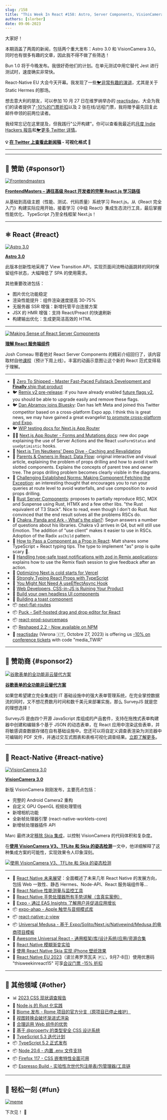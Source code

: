 ```yaml
---
slug: /158
title: "This Week In React #158: Astro, Server Components, VisionCamera, Owner Tree, Props Drilling, Next.js, Remix, Chakra, TypeScript, Skia, Biome, CSS, Node.js..."
authors: [slorber]
date: 09-06-2023
---
```


大家好！

本期涵盖了两周的新闻，包括两个重大发布：Astro 3.0 和 VisionCamera 3.0。同时也有很多有趣的文章，因此我不得不做了些筛选！

Bun 1.0 将于今晚发布。我很好奇他们的计划。在单元测试中用它替代 Jest 进行测试时，速度确实非常快。

React-Native EU 大会今天开幕。我发现了一些[🐦非常有趣的演讲](https://twitter.com/sebastienlorber/status/1696837186677530813)，尤其是关于 Static Hermes 的那场。

想去意大利的朋友，可以参加 10 月 27 日在维罗纳举办的 [reactjsday](https://2023.reactjsday.it/)。大会为我们的读者提供了[-10%的门票折扣](https://ti.to/grusp/reactjsday-2023/discount/media_TWIR)以及 2 张在线/远程门票，我将赠予最先回复此邮件申领的前两位读者。

我经常忘记在这里提及，但我践行"公开构建"。你可以查看我最近的[月度 Indie Hackers 报告](https://www.indiehackers.com/product/french-react-newsletter)和[🐦更多 Twitter 详情](https://twitter.com/sebastienlorber/status/1699065823959421109)。

<!-- truncate -->

**💡 [在 Twitter 上查看此新闻稿](https://slo.im/thread) - 可视化格式 🎨**

---


<Support />

---

## 💸 赞助 {#sponsor1}

[![Frontendmasters](/emails/issues/158/frontendmasters.jpg)](https://frontendmasters.com/learn/react/?utm_source=newsletter&utm_medium=thisweekinreact&utm_campaign=reactpath)

**[FrontendMasters – 通往高级 React 开发者的完整 React.js 学习路径](https://frontendmasters.com/learn/react/?utm_source=newsletter&utm_medium=thisweekinreact&utm_campaign=reactpath)**

从基础到高级主题（性能、测试、代码质量）系统学习 React.js。从《React 完全入门》构建实际应用开始，接着学习《中级 React》集成生态流行工具，最后掌握性能优化、TypeScript 乃至全栈框架 Next.js！

---

## ⚛️ React {#react}

[![Astro 3.0](/emails/issues/158/astro3.jpg)](https://astro.build/blog/astro-3/)

[**Astro 3.0**](https://astro.build/blog/astro-3/)

此版本创新性地采用了 View Transition API，实现页面间流畅动画跳转的同时保留组件状态，大幅降低了 SPA 的使用需求。

其他重要改进包括：

- 图片优化功能稳定
- 渲染性能提升：组件渲染速度提高 30-75%
- 无服务器 SSR 增强：新增托管平台连接方案
- JSX 的 HMR 增强：支持 React/Preact 的快速刷新
- 构建输出优化：生成更简洁高效的 HTML

---

[![Making Sense of React Server Components](/emails/issues/158/rsc.jpg)](https://www.joshwcomeau.com/react/server-components/)

[**理解 React 服务端组件**](https://www.joshwcomeau.com/react/server-components/)

Josh Comeau 带着他对 React Server Components 的精彩介绍回归了，该内容取材自他[课程](https://www.joyofreact.com/)（预计下周上线）。丰富的动画示意图让这个新的 React 范式变得易于理解。

---

- 💸 [Zero To Shipped - Master Fast-Paced Fullstack Development and **Finally** ship that product](https://www.zerotoshipped.com/)
- 🐦 [Remix v2 pre-release](https://twitter.com/remix_run/status/1696525340640936190): if you have already enabled [future flags v2](https://remix.run/blog/future-flags), you should be able to upgrade easily and remove these flags.
- 🐦 [Dan Abramov joins Bluesky](https://twitter.com/dan_abramov/status/1695566446007386214): Dan has left Meta and joined this Twitter competitor based on a cross-platform Expo app. I think this is great news, we may have gained a great evangelist [to promote cross-platform and Expo](https://twitter.com/dan_abramov/status/1699476986727399933).
- 🐦 [WIP testing docs for Next.js App Router](https://twitter.com/leeerob/status/1698758756924825723)
- 🧑‍🎓 [Next.js App Router - Forms and Mutations docs](https://nextjs.org/docs/app/building-your-application/data-fetching/forms-and-mutations): new doc page explaining the use of Server Actions and the React `useFormStatus` and `useOptimistic` hooks.
- 💬 [Next.js Tim Neutkens' Deep Dive - Caching and Revalidating](https://github.com/vercel/next.js/discussions/54075)
- 📜 [Parents & Owners in React: Data Flow](https://julesblom.com/writing/parents-owners-data-flow): original interactive and visual article, explaining the problem of props drilling and how to avoid it with slotted components. Explains the concepts of parent tree and owner tree. The props drilling problem becomes clearly visible in the diagrams.
- 📜 [Challenging Established Norms: Making Component Fetching the Exception](https://jjenzz.com/making-component-fetching-the-exception/): an interesting thought that encourages you to run your queries at route level to avoid waterfalls, and use composition to avoid props drilling.
- 📜 [Rust Server Components](https://anto.pt/articles/rust-server-components): proposes to partially reproduce RSC, MDX and Suspense using Rust, HTMX and a few other libs. "the Rust equivalent of T3 Stack". Nice to read, even though I don't do Rust. Not convinced that the end result solves all the problems RSCs do.
- 📜 [Chakra, Panda and Ark - What's the plan?](https://www.adebayosegun.com/blog/chakra-panda-ark-whats-the-plan): Segun answers a number of questions about his libraries. Chakra v3 arrives in Q4, but will still use Emotion. The addition of "use client" makes it easier to use in RSCs. Adoption of the Radix `asChild` pattern.
- 📜 [How to Pass a Component as a Prop in React](https://www.totaltypescript.com/pass-component-as-prop-react): Matt shares some TypeScript + React typing tips. The type to implement "as" prop is quite scary 😬.
- 📜 [Handling type-safe toast notifications with zod in Remix applications](https://alemtuzlak.hashnode.dev/handling-toasts-in-remix): explains how to use the Remix flash session to give feedback after an action.
- 📜 [Optimizing Next.js cold starts for Vercel](https://holocron.so/blog/optimizing-next.js-cold-starts-for-vercel)
- 📜 [Strongly Typing React Props with TypeScript](https://www.totaltypescript.com/react-props-typescript)
- 📜 [You Might Not Need A useEffectAsync Hook](https://krassnig.dev/blog/you-might-not-need-a-use-effect-async-hook.html)
- 📜 [Web Developers, CSS-in-JS is Ruining Your Product](https://cord.com/blog/migrating-from-css-in-js-to-vanilla-extract)
- 📜 [Build your own headless UI components](https://www.jacobparis.com/content/react-headless-submenus)
- 📜 [Building a toast component](https://emilkowal.ski/ui/building-a-toast-component)
- 📦 [next-flat-routes](https://github.com/ifyio/next-flat-routes)
- 📦 [Puck - Self-hosted drag and drop editor for React](https://github.com/measuredco/puck)
- 📦 [react-prod-sourcemaps](https://github.com/markerikson/react-prod-sourcemaps)
- 📦 [Reshaped 2.2 - Now available on NPM](https://reshaped.so/content/blog/2.2)
- 👥 [reactjsday](https://2023.reactjsday.it/) (Verona 🇮🇹, Octobre 27, 2023) is offering us [-10% on conference tickets](https://ti.to/grusp/reactjsday-2023/discount/media_TWIR) with code "media_TWIR"

<SubscribeFormEmbed placement="middle" />

---

## 💸 赞助商 {#sponsor2}

[![谷歌表单的全功能非云替代方案](/emails/issues/155/surveyjs.jpg)](https://surveyjs.io/?utm_source=thisweekinreact&utm_medium=email)

**[谷歌表单的全功能非云替代方案](https://surveyjs.io/?utm_source=thisweekinreact&utm_medium=email)**

如果您希望建立完全集成到 IT 基础设施中的强大表单管理系统，在完全掌控数据流的同时，又不想花费数月时间和数千美元来部署实施，那么 SurveyJS 就是您的理想选择！

SurveyJS 是由四个开源 JavaScript 库组成的产品套件，支持在拖拽式表单构建器中创建和编辑多个基于 JSON 的动态表单，在 React 应用中渲染这些表单，并将敏感调查数据存储在自有基础设施中。您还可以将自定义调查表渲染为浏览器中可编辑的 PDF 文件，并通过交互式图表和表格可视化调查结果。[立即了解更多](https://surveyjs.io/?utm_source=thisweekinreact&utm_medium=email)。

---

## 📱 React-Native {#react-native}

[![VisionCamera 3.0](/emails/issues/158/visioncamera3.jpg)](https://github.com/mrousavy/react-native-vision-camera/releases/tag/v3.0.0)

[**VisionCamera 3.0**](https://github.com/mrousavy/react-native-vision-camera/releases/tag/v3.0.0)

新版 VisionCamera 刚刚发布，主要亮点包括：

- 完整的 Android Camera2 重构
- 自定义 GPU OpenGL 视频处理管线
- 新增相机功能
- 全新帧处理器引擎 (react-native-worklets-core)
- 新增帧处理器插件 API

Marc 最终决定[移除 Skia 集成](https://github.com/mrousavy/react-native-vision-camera/pull/1740)，以控制 VisionCamera 的代码体积和复杂度。

在[**使用 VisionCamera V3、TFLite 和 Skia 的姿态检测**](https://mrousavy.com/blog/VisionCamera-Pose-Detection-TFLite)一文中，他详细解释了这种集成方案的可能性，实现效果令人印象深刻。

[![使用 VisionCamera V3、TFLite 和 Skia 的姿态检测](/emails/issues/158/frame-processing-skia.jpg)](https://mrousavy.com/blog/VisionCamera-Pose-Detection-TFLite)

---

- 📜 [React Native 未来展望](https://buttondown.email/whatever_jamie/archive/things-to-look-forward-to-in-react-native/)：全面概述了未来几年 React Native 的发展方向，包括 Web 一致性、静态 Hermes、Node-API、React 服务端组件等...
- 📜 [React Native 性能测量与监控工具](https://semaphoreci.com/blog/react-native-performance-measuring-monitoring-tools)
- 🧵 [React Native 手势处理器所有手势详解（含真实案例）](https://twitter.com/kacperkapusciak/status/1698719844089160189)
- 👀 [Expo - 通过 EAS Insights 了解用户并促进应用增长](https://expo.dev/changelog/2023/08-22-insights)
- 📦 [expo-ahap - Apple 触觉与音频模式库](https://github.com/EvanBacon/expo-ahap)
- 📦 [react-native-z-view](https://github.com/intergalacticspacehighway/react-native-z-view)
- 📦 [Universal Medusa - 基于 Expo/Solito/Next.js/Nativewind/Medusa 的电商项目模板](https://github.com/bidah/universal-medusa/)
- 🔗 [Awesome Universal React - 通用框架/库/设计系统/应用/资源合集](https://github.com/axeldelafosse/awesome-universal-react)
- 🎥 [React Native 模糊渐变实验](https://www.youtube.com/watch?v=oboF_H1MApo)
- 🎥 [使用 React Native Skia 实现 iPhone 壁纸效果](https://www.youtube.com/watch?v=Apqd749v34I)
- 👥 [React Native EU 2023](https://www.react-native.eu/)（波兰弗罗茨瓦夫 🇵🇱，9月7-8日）使用优惠码 "thisweekinreact15" 可享[会议门票 -15% 折扣](https://ti.to/react-native-eu/2023/discount/thisweekinreact15)

---

## 🔀 其他领域 {#other}

- 📊 [2023 CSS 现状调查报告](https://2023.stateofcss.com/)
- 📜 [Node.js 的 Rust 化实践](https://gal.hagever.com/posts/my-node-js-is-a-bit-rusty)
- 📜 [Biome 发布 - Rome 项目的官方分支（原项目已停止维护）](https://biomejs.dev/blog/annoucing-biome)
- 📜 [视图转换会破坏渐进式渲染](https://ericportis.com/posts/2023/view-transitions-break-incremental-rendering/)
- 📜 [合理运用 Web 组件的优势](https://nolanlawson.com/2023/08/23/use-web-components-for-what-theyre-good-at/)
- 📜 [基于 @property 的类型安全 CSS 设计系统](https://nerdy.dev/cant-break-this-design-system)
- 👀 [TypeScript 5.3 迭代计划](https://github.com/microsoft/TypeScript/issues/55486)
- 📦 [TypeScript 5.2 正式发布](https://devblogs.microsoft.com/typescript/announcing-typescript-5-2/)
- 📦 [Node 20.6 - 内置 .env 文件支持](https://nodejs.org/en/blog/release/v20.6.0)
- 📦 [Firefox 117 - CSS 嵌套特性全面可用](https://www.mozilla.org/en-US/firefox/117.0/releasenotes/)
- 📦 [Espresso Build - 实验性次世代包注册表/包管理器/工具链](https://espresso.build/)

---

## 🤭 轻松一刻 {#fun}

[![meme](/emails/issues/158/meme.jpg)](https://twitter.com/sebastienlorber/status/1687456078198394882)

下次见！ 👋